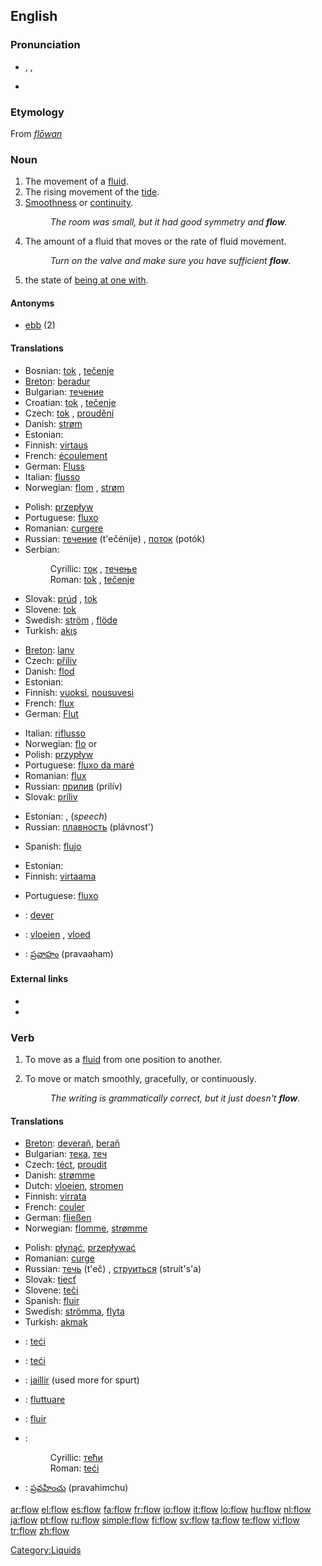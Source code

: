 ==English==

===Pronunciation===
* {{enPR|flō}}, {{IPA|/fləʊ/}}, {{SAMPA|/fl@U/}}
* {{rhymes|əʊ}}

===Etymology===
From {{etyl|ang}} ''[[flōwan]]''

===Noun===
{{en-noun|s|-}}

# The movement of a [[fluid]].
# The rising movement of the [[tide]].
# [[smoothness|Smoothness]] or [[continuity]].
#: ''The room was small, but it had good symmetry and '''flow'''.''
# The amount of a fluid that moves or the rate of fluid movement.
#: ''Turn on the valve and make sure you have sufficient '''flow'''.''
# {{psychology}} the state of [[be at one with|being at one with]].

====Antonyms====
* [[ebb]] (2)

====Translations====
{{trans-top|the movement of a fluid}}
* Bosnian: [[tok]] {{m}}, [[tečenje]] {{n}}
* [[Breton]]: [[beradur]] {{m}}
* Bulgarian: [[течение]] {{n}}
* Croatian: [[tok]] {{m}}, [[tečenje]] {{n}}
* Czech: [[tok]] {{m}}, [[proudění]] {{n}}
* Danish: [[strøm]] {{c}}
* Estonian: {{t|et|vool}}
* Finnish: [[virtaus]]
* French: [[écoulement]] {{m}}
* German: [[Fluss]] {{m}}
* Italian: [[flusso]] {{m}}
* Norwegian: [[flom]] {{m}}, [[strøm]] {{m}}
{{trans-mid}}
* Polish: [[przepływ]] {{m}}
* Portuguese: [[fluxo]] {{m}}
* Romanian: [[curgere]] {{f}}
* Russian: [[течение]] (t'ečénije) {{n}}, [[поток]] (potók) {{m}}
* Serbian:
*: Cyrillic: [[ток]] {{m}}, [[течење]] {{n}}
*: Roman: [[tok#Serbian|tok]] {{m}}, [[tečenje#Serbian|tečenje]] {{n}}
* Slovak: [[prúd]] {{m}}, [[tok]] {{m}}
* Slovene: [[tok]] {{m}}
* Swedish: [[ström]] {{c}}, [[flöde]] {{n}}
* Turkish: [[akış]]
{{trans-bottom}}

{{trans-top|the rising movement of the tide}}
* [[Breton]]: [[lanv]] {{m}}
* Czech: [[příliv]] {{m}}
* Danish: [[flod]]
* Estonian: {{t|et|tõus}}
* Finnish: [[vuoksi]], [[nousuvesi]]
* French: [[flux]] {{m}}
* German: [[Flut]] {{f}}
{{trans-mid}}
* Italian: [[riflusso]] {{n}}
* Norwegian: [[flo]] {{f}} or {{m}}
* Polish: [[przypływ]] {{m}}
* Portuguese: [[fluxo da maré]]
* Romanian: [[flux]] {{n}}
* Russian: [[прилив]] (prilív) {{m}}
* Slovak: [[príliv]] {{m}}
{{trans-bottom}}

{{trans-top|smoothness or continuity}}
* Estonian: {{t|et|sujuvus}}, {{t|et|ladusus}} (''speech'')
* Russian: [[плавность]] (plávnost') {{f}}
{{trans-mid}}
* Spanish: [[flujo]] {{m}}
{{trans-bottom}}

{{trans-top|rate of fluid movement}}
* Estonian: {{t|et|vool}}
* Finnish: [[virtaama]]
{{trans-mid}}
* Portuguese: [[fluxo]]
{{trans-bottom}}

{{trans-top|being at one with}}
{{trans-mid}}
{{trans-bottom}}

{{checktrans}}

* {{ttbc|Breton}}: [[dever]] {{m}}
* {{ttbc|Dutch}}: [[vloeien]] {{n}}, [[vloed]] {{m}}
* {{ttbc|Telugu}}: [[ప్రవాహం]] (pravaaham)

====External links====
* {{pedialite}}
* {{pedialite|flow (psychology)}}

===Verb===
{{en-verb}}

# {{intransitive}} To move as a [[fluid]] from one position to another.
# {{intransitive}} To move or match smoothly, gracefully, or continuously.
#: ''The writing is grammatically correct, but it just doesn't '''flow'''.''

====Translations====
{{trans-top|move as a fluid}}
* [[Breton]]: [[deverañ]], [[berañ]]
* Bulgarian: [[тека]], [[теч]]
* Czech: [[téct]], [[proudit]]
* Danish: [[strømme]]
* Dutch: [[vloeien]], [[stromen]]
* Finnish: [[virrata]]
* French: [[couler]]
* German: [[fließen]]
* Norwegian: [[flomme]], [[strømme]]
{{trans-mid}}
* Polish: [[płynąć]], [[przepływać]]
* Romanian: [[curge]]
* Russian: [[течь]] (t'eč) {{impf}}, [[струиться]] (struít's'a) {{impf}}
* Slovak: [[tiecť]]
* Slovene: [[teči]]
* Spanish: [[fluir]]
* Swedish: [[strömma]], [[flyta]]
* Turkish: [[akmak]]
{{trans-bottom}}

{{checktrans}}
* {{ttbc|Bosnian}}: [[teći]]
* {{ttbc|Croatian}}: [[teći]]
* {{ttbc|French}}: [[jaillir]] (used more for spurt)
* {{ttbc|Italian}}: [[fluttuare]]
* {{ttbc|Portuguese}}: [[fluir]]
* {{ttbc|Serbian}}:
*: Cyrillic: [[тећи]]
*: Roman: [[teći#Serbian|teći]]
* {{ttbc|Telugu}}: [[ప్రవహించు]] (pravahimchu)

[[Category:Liquids]]

[[ar:flow]]
[[el:flow]]
[[es:flow]]
[[fa:flow]]
[[fr:flow]]
[[io:flow]]
[[it:flow]]
[[lo:flow]]
[[hu:flow]]
[[nl:flow]]
[[ja:flow]]
[[pt:flow]]
[[ru:flow]]
[[simple:flow]]
[[fi:flow]]
[[sv:flow]]
[[ta:flow]]
[[te:flow]]
[[vi:flow]]
[[tr:flow]]
[[zh:flow]]